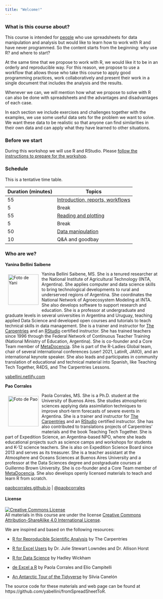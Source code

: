 ```yaml
---
title: "Welcome!"
---
```


### What is this course about?

This course is intended for [people](personas.html) who use spreadsheets for data manipulation and analysis but would like to learn how to work with R and have never programmed. So the content starts from the beginning: why use R? and where to start?

At the same time that we propose to work with R, we would like it to be in an orderly and reproducible way. For this reason, we propose to use a workflow that allows those who take this course to apply good programming practices, work collaboratively and present their work in a single document that includes the analysis and the results.

Whenever we can, we will mention how what we propose to solve with R can also be done with spreadsheets and the advantages and disadvantages of each case.

In each section we include exercises and challenges together with the examples, we use some useful data sets for the problem we want to solve. We want these data to be realistic so that anyone can find similarities in their own data and can apply what they have learned to other situations.

### Before we start

During this workshop we will use R and RStudio. Please [follow the instructions to prepare for the workshop](prepare.html).

### Schedule

This is a tentative time table. 

|Duration (minutes) |Topics|
|:---|----------|
|55  | [Introduction, reports, workflows](01-introduction.html) |
|5   | Break |
|55  | [Reading and plotting](02-reading-data.html) |
|5   | Break |
|50  | [Data manipulation](03-data-manipulation.html) |
|10 | Q&A and goodbay |

### Who are we? 

**Yanina Bellini Saibene**

<img src="img/yani_circle.png" alt="Foto de Yani" width="100" height="100" align="left" style="margin:10px"/>

Yanina Bellini Saibene, MS. She is a tenured researcher at the National Institute of Agricultural Technology (INTA, Argentina). She applies computer and data science skills to bring technological developments to rural and underserved regions of Argentina. She coordinates the National Network of Agroecosystem Modeling at INTA. She also develops software to support research and education. She is a professor at undergraduate and graduate levels in several universities in Argentina and Uruguay, teaching applied Data Science and developed open courses and tutorials to teach technical skills in data management. She is a trainer and instructor for [The Carpentries](https://carpentries.org/) and an [RStudio](https://education.rstudio.com/trainers/people/bellini_saibene+yanina/) certified instructor. She has trained teachers since 1996 through the Federal Network of Continuous Teacher Training (National Ministry of Education, Argentina). She is co-founder and a Core Team member of [MetaDocencia](http://metadocencia.org/). She is part of the R-Ladies Global team, chair of several international conferences (user! 2021, LatinR, JAIIO), and an international keynote speaker. She also leads and participates in community translation of educational and technical material into Spanish, like Teaching Tech Together, R4DS, and The Carpentries Lessons. 

[yabellini.netlify.com](https://yabellini.netlify.com/)

**Pao Corrales**

<img src="img/pao_circle.png" alt="Foto de Pao" width="100" height="100" align="left" style="margin:10px"/> Paola Corrales, MS. She is a Ph.D. student at the University of Buenos Aires. She studies atmospheric sciences applying data assimilation techniques to improve short-term forecasts of severe events in Argentina. She is a trainer and instructor for [The Carpentries](https://carpentries.org/) and an [RStudio](https://education.rstudio.com/trainers/people/corrales+paola/) certified instructor. She has also contributed to translations projects of Carpentries’ materials and the book Teaching Tech Together. She is part of Expedition Science, an Argentina-based NPO, where she leads educational projects such as science camps and workshops for students and K-12 science teachers. She is also on Expedition Science Board since 2013 and serves as its treasurer. She is a teacher assistant at the Atmosphere and Oceans Sciences at Buenos Aires University and a professor at the Data Sciences degree and postgraduate courses at Guillermo Brown University.  She is co-founder and a Core Team member of [MetaDocencia](http://metadocencia.org/). She also develops openly licensed materials to teach and learn R from scratch. 

[paobcorrales.github.io](https://github.com/paocorrales) | [\@paobcorrales](https://twitter.com/PaobCorrales)


#### License

<a rel="license" href="https://creativecommons.org/licenses/by-sa/4.0/deed.es_ES"><img alt="Creative Commons License" style="border-width:0" src="https://i.creativecommons.org/l/by-sa/4.0/88x31.png" /></a><br />
All materials in this course are under the license <a rel="license" href="https://creativecommons.org/licenses/by-sa/4.0/deed.es_ES">Creative Commons Attribution-ShareAlike 4.0 International License</a>.

We are inspired and based on the following resources:

* [R for Reproducible Scientific Analysis](https://swcarpentry.github.io/r-novice-gapminder/) by The Carpentries

* [R for Excel Users](https://rstudio-conf-2020.github.io/r-for-excel/) by Dr. Julie Stewart Lowndes and Dr. Allison Horst

* [R for Data Science](https://r4ds.had.co.nz/) by Hadley Wickham

* [de Excel a R](https://paocorrales.github.io/deExcelaR/) by Paola Corrales and Elio Campitelli

* [An Antarctic Tour of the Tidyverse](https://silvia.rbind.io/talk/2020-08-31-tour-of-the-tidyverse/) by Silvia Canelón

The source code for these materials and web page can be found at https://github.com/yabellini/fromSpreadSheetToR.
